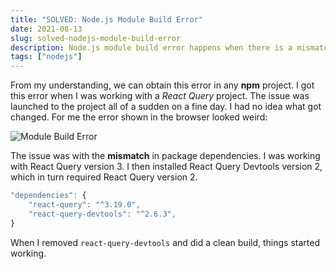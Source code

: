 ```yaml
---
title: "SOLVED: Node.js Module Build Error"
date: 2021-08-13
slug: solved-nodejs-module-build-error
description: Node.js module build error happens when there is a mismatch in package dependencies.
tags: ["nodejs"]
---
```



From my understanding, we can obtain this error in any **npm** project. I got this error when I was working with a _React Query_ project. The issue was launched to the project all of a sudden on a fine day. I had no idea what got changed. For me the error shown in the browser looked weird:

<Image src={imageBuildError} alt="Module Build Error" />

The issue was with the **mismatch** in package dependencies. I was working with React Query version 3. I then installed React Query Devtools version 2, which in turn required React Query version 2.

```javascript
"dependencies": {
    "react-query": "^3.19.0",
    "react-query-devtools": "^2.6.3",
}
```

When I removed `react-query-devtools` and did a clean build, things started working.
